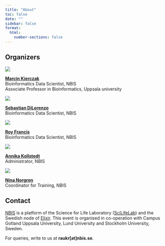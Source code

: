 ```yaml
---
title: "About"
toc: false
date: ""
sidebar: false
format:
  html:
    number-sections: false
---
```


## Organizers

::: {.profile-parent}
::: {.profile-child}

![](assets/images/profile/marcin-kierczak.jpg){.nolightbox}

[**Marcin Kierczak**](http://www.kierczak.pl/)  
Bioinformatics Data Scientist, NBIS  
Associate Professor in Bioinformatics, Uppsala university

:::
::: {.profile-child}

![](assets/images/profile/sebastian-dilorenzo.jpg){.nolightbox}

[**Sebastian DiLorenzo**](https://www.katalog.uu.se/profile?id=N11-2322)  
Bioinformatics Data Scientist, NBIS

:::
::: {.profile-child}

![](assets/images/profile/roy-francis.jpg){.nolightbox}

[**Roy Francis**](https://www.katalog.uu.se/empinfo/?id=N14-525)  
Bioinformatics Data Scientist, NBIS

:::
::: {.profile-child}

![](assets/images/profile/annika-kollstedt.jpg){.nolightbox}

[**Annika Kollstedt**](https://www.katalog.uu.se/empinfo/?id=N1-816)  
Administrator, NBIS

:::
::: {.profile-child}

![](assets/images/profile/nina-norgren.jpg){.nolightbox}

[**Nina Norgren**](https://www.umu.se/personal/nina-norgren/)  
Coordinator for Training, NBIS

:::
:::

## Contact

[NBIS](https://nbis.se) is a platform of the Science for Life Laboratory ([SciLifeLab](https://www.scilifelab.se/)) and the Swedish node of [Elixir](https://elixir-europe.org/). This event is organised in co-operation with Campus Gotland Uppsala University, Lund University and Stockholm University, Sweden.

For queries, write to us at **raukr[at]nbis.se**.  

![](assets/logos/raukr.svg){height="1.2em" style="margin-bottom:-3px;"} &nbsp; ![](assets/logos/nbis-scilifelab.svg){height="1.1em"}
